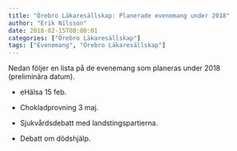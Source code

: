 ```yaml
---
title: "Örebro Läkaresällskap: Planerade evenemang under 2018"
author: "Erik Nilsson"
date: 2018-02-15T00:00:01
categories: ["Örebro Läkaresällskap"]
tags: ["Evenemang", "Örebro Läkaresällskap"]
---
```


Nedan följer en lista på de evenemang som planeras under 2018 (preliminära datum).

- eHälsa 15 feb.

- Chokladprovning 3 maj.

- Sjukvårdsdebatt med landstingspartierna.

- Debatt om dödshjälp.

